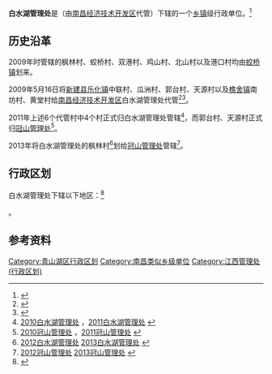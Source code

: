 {{中国乡级行政区|36/01/11/481/000
|汉语拼音 = 
|其他语言 = 
|其他语言名称 = 
|旧称 =
|地名出处 = 
|位置图文件名 = 
|位置图描述 = 
|自定义图片=
|建置时间 = 
|领导职位 = 
|领导名称 = 
|政府驻地 = 
|毗邻 = 
|总面积 = 
|总人口 = 
|户籍人口 = 
|户籍人口年份 = 
|常住人口 = 
|常住人口年份 = 
|人口密度 = 
|GDP = 
|邮政编码 = 
|电话区号 = 
|官方网站 = 
|网站名称 = 
}}
'''白水湖管理处'''是{{PRC admin/fullname|36/01/11/481/000|3}}（由[[南昌国家經濟技術开发区|南昌经济技术开发区]]代管）下辖的一个[[乡镇|乡镇]]级行政单位。<ref>{{PRC admin/ref sgc|{{PRC admin/parent|36/01/11/481/000}}}}</ref>

== 历史沿革 ==
2009年时管辖的枫林村、蛟桥村、双港村、鸡山村、北山村以及港口村均由[[蛟桥镇|蛟桥镇]]划来。

2009年5月16日将[[新建县|新建县]][[乐化镇|乐化镇]]中联村、瓜洲村、郭台村、天源村以及[[樵舍镇|樵舍镇]]南坊村、黄堂村给[[南昌经济技术开发区|南昌经济技术开发区]]白水湖管理处代管<ref>{{Cite web |url=http://ncjk.nc.gov.cn/Item/562.aspx |title=南昌经开区版图再扩 中联、天源等六个村并入开发区-南昌国家经济技术开发区 |access-date=2014-05-17 |archive-url=https://web.archive.org/web/20140518024143/http://ncjk.nc.gov.cn/Item/562.aspx |archive-date=2014-05-18 |dead-url=yes }}</ref><ref>{{Cite web |url=http://www.nc.gov.cn/zwgk/tjsj/tjgb/qxtj/201108/t20110801_361319.htm |title=南昌经济技术开发区2010年第六次全国人口普查主要数据公报 |access-date=2014-05-17 |archive-url=https://web.archive.org/web/20140518051021/http://www.nc.gov.cn/zwgk/tjsj/tjgb/qxtj/201108/t20110801_361319.htm |archive-date=2014-05-18 |dead-url=yes }}</ref>。

2011年上述6个代管村中4个村正式归白水湖管理处管辖<ref>[http://www.stats.gov.cn/zjtj/tjbz/tjyqhdmhcxhfdm/2010/36/01/11/360111481.html 2010白水湖管理处] {{webarchive|url=https://web.archive.org/web/20141101203741/http://www.stats.gov.cn/zjtj/tjbz/tjyqhdmhcxhfdm/2010/36/01/11/360111481.html |date=2014-11-01 }}，[http://www.stats.gov.cn/zjtj/tjbz/tjyqhdmhcxhfdm/2011/36/01/11/360111481.html 2011白水湖管理处] {{webarchive|url=https://web.archive.org/web/20140517205056/http://www.stats.gov.cn/zjtj/tjbz/tjyqhdmhcxhfdm/2011/36/01/11/360111481.html |date=2014-05-17 }}</ref>，而郭台村、天源村正式归[[冠山管理处|冠山管理处]]<ref>[http://www.stats.gov.cn/zjtj/tjbz/tjyqhdmhcxhfdm/2010/36/01/11/360111482.html 2010冠山管理处] {{webarchive|url=https://web.archive.org/web/20141101203753/http://www.stats.gov.cn/zjtj/tjbz/tjyqhdmhcxhfdm/2010/36/01/11/360111482.html |date=2014-11-01 }}，[http://www.stats.gov.cn/zjtj/tjbz/tjyqhdmhcxhfdm/2011/36/01/11/360111482.html 2011冠山管理处] {{webarchive|url=https://web.archive.org/web/20141101203811/http://www.stats.gov.cn/zjtj/tjbz/tjyqhdmhcxhfdm/2011/36/01/11/360111482.html |date=2014-11-01 }}</ref>。

2013年将白水湖管理处的枫林村<ref>[http://www.stats.gov.cn/zjtj/tjbz/tjyqhdmhcxhfdm/2012/36/01/11/360111481.html 2012白水湖管理处] {{webarchive|url=https://web.archive.org/web/20140518031626/http://www.stats.gov.cn/zjtj/tjbz/tjyqhdmhcxhfdm/2012/36/01/11/360111481.html |date=2014-05-18 }}[http://www.stats.gov.cn/tjsj/tjbz/tjyqhdmhcxhfdm/2013/36/01/11/360111481.html 2013白水湖管理处] {{Wayback|url=http://www.stats.gov.cn/tjsj/tjbz/tjyqhdmhcxhfdm/2013/36/01/11/360111481.html |date=20150924122958 }}</ref>划给[[冠山管理处|冠山管理处]]管辖<ref>[http://www.stats.gov.cn/zjtj/tjbz/tjyqhdmhcxhfdm/2012/36/01/11/360111482.html 2012冠山管理处] {{webarchive|url=https://web.archive.org/web/20140517201928/http://www.stats.gov.cn/zjtj/tjbz/tjyqhdmhcxhfdm/2012/36/01/11/360111482.html |date=2014-05-17 }}[http://www.stats.gov.cn/tjsj/tjbz/tjyqhdmhcxhfdm/2013/36/01/11/360111482.html 2013冠山管理处] {{Wayback|url=http://www.stats.gov.cn/tjsj/tjbz/tjyqhdmhcxhfdm/2013/36/01/11/360111482.html |date=20150924123000 }}</ref>。

== 行政区划 ==

白水湖管理处下辖以下地区：<ref>{{PRC admin/ref sgc|36/01/11/481/000}}</ref>

{{PRC admin/children|36/01/11/481/000}}。

== 参考资料 ==

{{reflist|25em}}

{{青山湖区行政区划}}

[[Category:青山湖区行政区划|Category:青山湖区行政区划]]
[[Category:南昌类似乡级单位|Category:南昌类似乡级单位]]
[[Category:江西管理处_(行政区划)|Category:江西管理处 (行政区划)]]